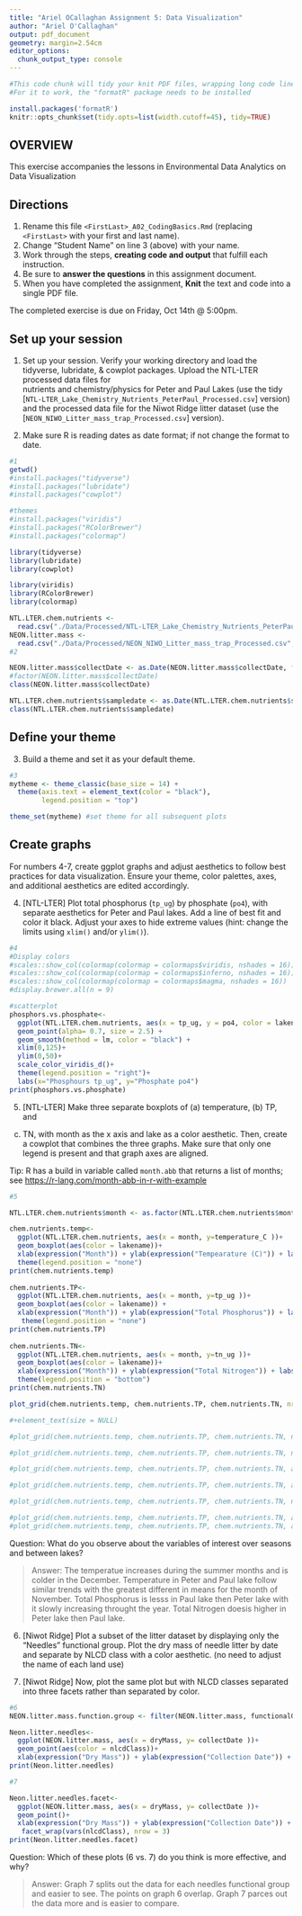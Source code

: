 ```yaml
---
title: "Ariel OCallaghan Assignment 5: Data Visualization"
author: "Ariel O'Callaghan"
output: pdf_document
geometry: margin=2.54cm
editor_options: 
  chunk_output_type: console
---
```


```r
#This code chunk will tidy your knit PDF files, wrapping long code lines
#For it to work, the "formatR" package needs to be installed

install.packages('formatR')
knitr::opts_chunk$set(tidy.opts=list(width.cutoff=45), tidy=TRUE)
```

## OVERVIEW

This exercise accompanies the lessons in Environmental Data Analytics on Data Visualization 

## Directions
1. Rename this file `<FirstLast>_A02_CodingBasics.Rmd` (replacing `<FirstLast>` with your first and last name).
2. Change "Student Name" on line 3 (above) with your name.
3. Work through the steps, **creating code and output** that fulfill each instruction.
4. Be sure to **answer the questions** in this assignment document.
5. When you have completed the assignment, **Knit** the text and code into a single PDF file.

The completed exercise is due on Friday, Oct 14th @ 5:00pm.



## Set up your session 
1. Set up your session. Verify your working directory and load the tidyverse, 
lubridate, & cowplot packages. Upload the NTL-LTER processed data files for  
nutrients and chemistry/physics for Peter and Paul Lakes (use the tidy 
[`NTL-LTER_Lake_Chemistry_Nutrients_PeterPaul_Processed.csv`] version) and 
the processed data file for the Niwot Ridge litter dataset (use the
[`NEON_NIWO_Litter_mass_trap_Processed.csv`] version). 

2. Make sure R is reading dates as date format; if not change the format to date.

```r
#1
getwd()
#install.packages("tidyverse")
#install.packages("lubridate")
#install.packages("cowplot")

#themes
#install.packages("viridis")
#install.packages("RColorBrewer")
#install.packages("colormap")

library(tidyverse)
library(lubridate)
library(cowplot)

library(viridis)
library(RColorBrewer)
library(colormap)

NTL.LTER.chem.nutrients <- 
  read.csv("./Data/Processed/NTL-LTER_Lake_Chemistry_Nutrients_PeterPaul_Processed.csv", stringsAsFactors = TRUE)
NEON.litter.mass <- 
  read.csv("./Data/Processed/NEON_NIWO_Litter_mass_trap_Processed.csv", stringsAsFactors = TRUE)
#2 

NEON.litter.mass$collectDate <- as.Date(NEON.litter.mass$collectDate, format = "%Y-%m-%d")
#factor(NEON.litter.mass$collectDate)
class(NEON.litter.mass$collectDate)

NTL.LTER.chem.nutrients$sampledate <- as.Date(NTL.LTER.chem.nutrients$sampledate, format = "%Y-%m-%d")
class(NTL.LTER.chem.nutrients$sampledate)
```
## Define your theme
3. Build a theme and set it as your default theme.

```r
#3
mytheme <- theme_classic(base_size = 14) + 
  theme(axis.text = element_text(color = "black"), 
        legend.position = "top")

theme_set(mytheme) #set theme for all subsequent plots 
```

## Create graphs
For numbers 4-7, create ggplot graphs and adjust aesthetics to follow best 
practices for data visualization. Ensure your theme, color palettes, axes, 
and additional aesthetics are edited accordingly.

4. [NTL-LTER] Plot total phosphorus (`tp_ug`) by phosphate (`po4`), with 
separate aesthetics for Peter and Paul lakes. Add a line of best fit and 
color it black. Adjust your axes to hide extreme values (hint: change the 
limits using `xlim()` and/or `ylim()`).

```r
#4
#Display colors
#scales::show_col(colormap(colormap = colormaps$viridis, nshades = 16))
#scales::show_col(colormap(colormap = colormaps$inferno, nshades = 16))
#scales::show_col(colormap(colormap = colormaps$magma, nshades = 16))
#display.brewer.all(n = 9) 

#scatterplot
phosphors.vs.phosphate<-
  ggplot(NTL.LTER.chem.nutrients, aes(x = tp_ug, y = po4, color = lakename)) +
  geom_point(alpha= 0.7, size = 2.5) + 
  geom_smooth(method = lm, color = "black") +
  xlim(0,125)+
  ylim(0,50)+
  scale_color_viridis_d()+
  theme(legend.position = "right")+
  labs(x="Phosphours tp_ug", y="Phosphate po4")
print(phosphors.vs.phosphate)


```


5. [NTL-LTER] Make three separate boxplots of (a) temperature, (b) TP, and 
(c) TN, with month as the x axis and lake as a color aesthetic. Then, create 
a cowplot that combines the three graphs. Make sure that only one legend is 
present and that graph axes are aligned. 

Tip: R has a build in variable called `month.abb` that returns a list of months;
see <https://r-lang.com/month-abb-in-r-with-example>

```r
#5

NTL.LTER.chem.nutrients$month <- as.factor(NTL.LTER.chem.nutrients$month) #fix month so 1-12 show up

chem.nutrients.temp<-
  ggplot(NTL.LTER.chem.nutrients, aes(x = month, y=temperature_C ))+
  geom_boxplot(aes(color = lakename))+
  xlab(expression("Month")) + ylab(expression("Tempearature (C)")) + labs(color = "Lake Name") +
  theme(legend.position = "none")
print(chem.nutrients.temp)
  
chem.nutrients.TP<-
  ggplot(NTL.LTER.chem.nutrients, aes(x = month, y=tp_ug ))+
  geom_boxplot(aes(color = lakename)) +
  xlab(expression("Month")) + ylab(expression("Total Phosphorus")) + labs(color = "Lake Name")+
   theme(legend.position = "none")
print(chem.nutrients.TP)
  
chem.nutrients.TN<-
  ggplot(NTL.LTER.chem.nutrients, aes(x = month, y=tn_ug ))+
  geom_boxplot(aes(color = lakename))+
  xlab(expression("Month")) + ylab(expression("Total Nitrogen")) + labs(color = "Lake Name")+
  theme(legend.position = "bottom") 
print(chem.nutrients.TN)

plot_grid(chem.nutrients.temp, chem.nutrients.TP, chem.nutrients.TN, nrow = 3, align = 'h', rel_heights =  c(2.5,3,4)) 

#+element_text(size = NULL)

#plot_grid(chem.nutrients.temp, chem.nutrients.TP, chem.nutrients.TN, nrow = 3, align = 'v', rel_heights =  c(2.5,3,4))+ theme(axis.title.y = "right") 

#plot_grid(chem.nutrients.temp, chem.nutrients.TP, chem.nutrients.TN, nrow = 3, align = 'v', rel_heights =  c(2.5,3,4))+ theme(axis.text.y = element_text(angle = 45))

#plot_grid(chem.nutrients.temp, chem.nutrients.TP, chem.nutrients.TN, align = 'v', rel_heights =  c(8,8,10))

#plot_grid(chem.nutrients.temp, chem.nutrients.TP, chem.nutrients.TN, align = 'h')

#plot_grid(chem.nutrients.temp, chem.nutrients.TP, chem.nutrients.TN, nrow = 1, axis = "I")

#plot_grid(chem.nutrients.temp, chem.nutrients.TP, chem.nutrients.TN, aling = "v")
#plot_grid(chem.nutrients.temp, chem.nutrients.TP, chem.nutrients.TN, axis = "tblr")
```

Question: What do you observe about the variables of interest over seasons 
and between lakes? 

> Answer: The temperatue increases during the summer months and is colder in the December. Temperature in Peter and Paul lake follow similar trends with the greatest different in means for the month of November. Total Phosphorus is lesss in Paul lake then Peter lake with it slowly increasing throught the year. Total Nitrogen doesis higher in Peter lake then Paul lake. 

6. [Niwot Ridge] Plot a subset of the litter dataset by displaying only the 
"Needles" functional group. Plot the dry mass of needle litter by date and 
separate by NLCD class with a color aesthetic. (no need to adjust the name 
of each land use)

7. [Niwot Ridge] Now, plot the same plot but with NLCD classes separated into 
three facets rather than separated by color. 

```r
#6
NEON.litter.mass.function.group <- filter(NEON.litter.mass, functionalGroup %in% c("Needles"))

Neon.litter.needles<-
  ggplot(NEON.litter.mass, aes(x = dryMass, y= collectDate ))+
  geom_point(aes(color = nlcdClass))+
  xlab(expression("Dry Mass")) + ylab(expression("Collection Date")) + labs(color = "Needles Function Group")
print(Neon.litter.needles)

#7

Neon.litter.needles.facet<-
  ggplot(NEON.litter.mass, aes(x = dryMass, y= collectDate ))+
  geom_point()+
  xlab(expression("Dry Mass")) + ylab(expression("Collection Date")) + labs(color = "Needles Function Group")+
   facet_wrap(vars(nlcdClass), nrow = 3)
print(Neon.litter.needles.facet)


```
Question: Which of these plots (6 vs. 7) do you think is more effective, and why? 

> Answer: Graph 7 splits out the data for each needles functional group and easier to see. The points on graph 6 overlap. Graph 7 parces out the data more and is easier to compare. 